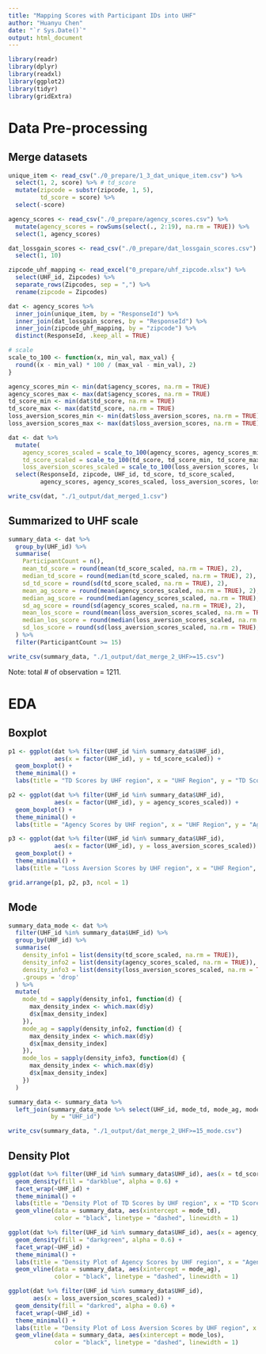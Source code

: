 ```yaml
---
title: "Mapping Scores with Participant IDs into UHF"
author: "Huanyu Chen"
date: "`r Sys.Date()`"
output: html_document
---
```


```r
library(readr)
library(dplyr)
library(readxl)
library(ggplot2)
library(tidyr)
library(gridExtra)
```

# Data Pre-processing

## Merge datasets

```r
unique_item <- read_csv("./0_prepare/1_3_dat_unique_item.csv") %>%
  select(1, 2, score) %>% # td_score
  mutate(zipcode = substr(zipcode, 1, 5),
         td_score = score) %>%
  select(-score)

agency_scores <- read_csv("./0_prepare/agency_scores.csv") %>%
  mutate(agency_scores = rowSums(select(., 2:19), na.rm = TRUE)) %>%
  select(1, agency_scores)

dat_lossgain_scores <- read_csv("./0_prepare/dat_lossgain_scores.csv") %>%
  select(1, 10)

zipcode_uhf_mapping <- read_excel("0_prepare/uhf_zipcode.xlsx") %>%
  select(UHF_id, Zipcodes) %>%
  separate_rows(Zipcodes, sep = ",") %>% 
  rename(zipcode = Zipcodes)
```

```r
dat <- agency_scores %>%
  inner_join(unique_item, by = "ResponseId") %>%
  inner_join(dat_lossgain_scores, by = "ResponseId") %>%
  inner_join(zipcode_uhf_mapping, by = "zipcode") %>%
  distinct(ResponseId, .keep_all = TRUE)

# scale
scale_to_100 <- function(x, min_val, max_val) {
  round((x - min_val) * 100 / (max_val - min_val), 2)
}

agency_scores_min <- min(dat$agency_scores, na.rm = TRUE)
agency_scores_max <- max(dat$agency_scores, na.rm = TRUE)
td_score_min <- min(dat$td_score, na.rm = TRUE)
td_score_max <- max(dat$td_score, na.rm = TRUE)
loss_aversion_scores_min <- min(dat$loss_aversion_scores, na.rm = TRUE)
loss_aversion_scores_max <- max(dat$loss_aversion_scores, na.rm = TRUE)

dat <- dat %>%
  mutate(
    agency_scores_scaled = scale_to_100(agency_scores, agency_scores_min, agency_scores_max),
    td_score_scaled = scale_to_100(td_score, td_score_min, td_score_max),
    loss_aversion_scores_scaled = scale_to_100(loss_aversion_scores, loss_aversion_scores_min, loss_aversion_scores_max)) %>%
  select(ResponseId, zipcode, UHF_id, td_score, td_score_scaled,
         agency_scores, agency_scores_scaled, loss_aversion_scores, loss_aversion_scores_scaled)

write_csv(dat, "./1_output/dat_merged_1.csv")
```

## Summarized to UHF scale

```r
summary_data <- dat %>%
  group_by(UHF_id) %>%
  summarise(
    ParticipantCount = n(),
    mean_td_score = round(mean(td_score_scaled, na.rm = TRUE), 2),
    median_td_score = round(median(td_score_scaled, na.rm = TRUE), 2),
    sd_td_score = round(sd(td_score_scaled, na.rm = TRUE), 2),
    mean_ag_score = round(mean(agency_scores_scaled, na.rm = TRUE), 2),
    median_ag_score = round(median(agency_scores_scaled, na.rm = TRUE), 2),
    sd_ag_score = round(sd(agency_scores_scaled, na.rm = TRUE), 2),
    mean_los_score = round(mean(loss_aversion_scores_scaled, na.rm = TRUE), 2),
    median_los_score = round(median(loss_aversion_scores_scaled, na.rm = TRUE), 2),
    sd_los_score = round(sd(loss_aversion_scores_scaled, na.rm = TRUE), 2)
  ) %>%
  filter(ParticipantCount >= 15)

write_csv(summary_data, "./1_output/dat_merge_2_UHF>=15.csv")
```

Note: total # of observation = 1211.

# EDA

## Boxplot

```r
p1 <- ggplot(dat %>% filter(UHF_id %in% summary_data$UHF_id),
             aes(x = factor(UHF_id), y = td_score_scaled)) +
  geom_boxplot() +
  theme_minimal() +
  labs(title = "TD Scores by UHF region", x = "UHF Region", y = "TD Scores")

p2 <- ggplot(dat %>% filter(UHF_id %in% summary_data$UHF_id),
             aes(x = factor(UHF_id), y = agency_scores_scaled)) +
  geom_boxplot() +
  theme_minimal() +
  labs(title = "Agency Scores by UHF region", x = "UHF Region", y = "Agency Score")

p3 <- ggplot(dat %>% filter(UHF_id %in% summary_data$UHF_id),
             aes(x = factor(UHF_id), y = loss_aversion_scores_scaled)) +
  geom_boxplot() +
  theme_minimal() +
  labs(title = "Loss Aversion Scores by UHF region", x = "UHF Region", y = "Loss Aversion Scores")

grid.arrange(p1, p2, p3, ncol = 1)
```

## Mode
```r
summary_data_mode <- dat %>%
  filter(UHF_id %in% summary_data$UHF_id) %>%
  group_by(UHF_id) %>%
  summarise(
    density_info1 = list(density(td_score_scaled, na.rm = TRUE)),
    density_info2 = list(density(agency_scores_scaled, na.rm = TRUE)),
    density_info3 = list(density(loss_aversion_scores_scaled, na.rm = TRUE)),
    .groups = 'drop'
  ) %>%
  mutate(
    mode_td = sapply(density_info1, function(d) {
      max_density_index <- which.max(d$y)
      d$x[max_density_index]
    }),
    mode_ag = sapply(density_info2, function(d) {
      max_density_index <- which.max(d$y)
      d$x[max_density_index]
    }),
    mode_los = sapply(density_info3, function(d) {
      max_density_index <- which.max(d$y)
      d$x[max_density_index]
    })
  )

summary_data <- summary_data %>%
  left_join(summary_data_mode %>% select(UHF_id, mode_td, mode_ag, mode_los), 
            by = "UHF_id")

write_csv(summary_data, "./1_output/dat_merge_2_UHF>=15_mode.csv")
```

## Density Plot

```r
ggplot(dat %>% filter(UHF_id %in% summary_data$UHF_id), aes(x = td_score_scaled)) +
  geom_density(fill = "darkblue", alpha = 0.6) +
  facet_wrap(~UHF_id) +
  theme_minimal() +
  labs(title = "Density Plot of TD Scores by UHF region", x = "TD Score (scaled)", y = "Density") + 
  geom_vline(data = summary_data, aes(xintercept = mode_td), 
             color = "black", linetype = "dashed", linewidth = 1)

ggplot(dat %>% filter(UHF_id %in% summary_data$UHF_id), aes(x = agency_scores_scaled)) +
  geom_density(fill = "darkgreen", alpha = 0.6) +
  facet_wrap(~UHF_id) +
  theme_minimal() +
  labs(title = "Density Plot of Agency Scores by UHF region", x = "Agency Score (scaled)", y = "Density") + 
  geom_vline(data = summary_data, aes(xintercept = mode_ag), 
             color = "black", linetype = "dashed", linewidth = 1)

ggplot(dat %>% filter(UHF_id %in% summary_data$UHF_id),
       aes(x = loss_aversion_scores_scaled)) +
  geom_density(fill = "darkred", alpha = 0.6) +
  facet_wrap(~UHF_id) +
  theme_minimal() +
  labs(title = "Density Plot of Loss Aversion Scores by UHF region", x = "Loss Aversion Score (scaled)", y = "Density") + 
  geom_vline(data = summary_data, aes(xintercept = mode_los), 
             color = "black", linetype = "dashed", linewidth = 1)
```

